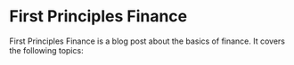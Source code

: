 # First Principles Finance

First Principles Finance is a blog post about the basics of finance. It covers the following topics:
